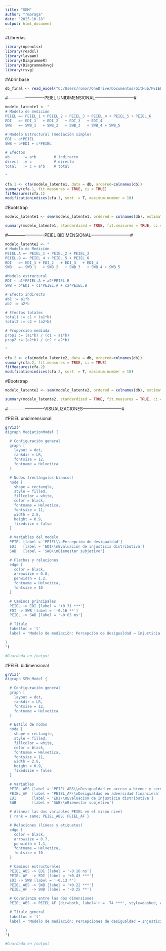 ```yaml
---
title: "SEM"
author: "rmoraga"
date: "2025-10-18"
output: html_document
---
```


#Librerías
```r
library(openxlsx)
library(readxl)
library(lavaan)
library(DiagrammeR)
library(DiagrammeRsvg)
library(rsvg)


```

#Abrir base
```r
db_final <- read_excel("C:/Users/romor/OneDrive/Documentos/GitHub/PEIEL_EID_SWB_Thesis/input/db_final.xlsx")

```


#-------------------------PEIEL UNIDIMENSIONAL---------------------------#


```r
modelo_latente1 <- "
# Modelo de medición
PEIEL =~ PEIEL_1 + PEIEL_2 + PEIEL_3 + PEIEL_4 + PEIEL_5 + PEIEL_6
EDI   =~ EDI_1   + EDI_2   + EDI_3   + EDI_4
SWB   =~ SWB_1   + SWB_2   + SWB_3   + SWB_4 + SWB_5

# Modelo Estructural (mediación simple)
EDI ~ a*PEIEL
SWB ~ b*EDI + c*PEIEL

# Efectos
ab      := a*b        # indirecto
direct  := c          # directo
total   := c + a*b    # total

"

```

```r
cfa.1 <- cfa(modelo_latente1, data = db, ordered=colnames(db))
summary(cfa.1, fit.measures = TRUE, ci = TRUE)
fitMeasures(cfa.1)
modificationindices(cfa.1, sort. = T, maximum.number = 10)
```


#Bootstrap
```r
modelo_latente1 <- sem(modelo_latente1, ordered = colnames(db), estimator="DWLS", data = db, se = "bootstrap", bootstrap = 5000)

summary(modelo_latente1, standardized = TRUE, fit.measures = TRUE, ci = TRUE)


```





#-------------------------PEIEL BIDIMENSIONAL---------------------------#

```r
modelo_latente2 <- "
# Modelo de Medición
PEIEL.A =~ PEIEL_1 + PEIEL_2 + PEIEL_3
PEIEL.B =~ PEIEL_4 + PEIEL_5 + PEIEL_6
EDI   =~ EDI_1 + EDI_2   + EDI_3   + EDI_4
SWB   =~ SWB_1   + SWB_2   + SWB_3   + SWB_4 + SWB_5

#Modelo estructural
EDI ~ a1*PEIEL.A + a2*PEIEL.B
SWB ~ b*EDI + c1*PEIEL.A + c2*PEIEL.B

# Efecto indirecto
ab1 := a1*b
ab2 := a2*b

# Efectos totales
total1 := c1 + (a1*b)
total2 := c2 + (a2*b)

# Proporción mediada
prop1 := (a1*b) / (c1 + a1*b)
prop2 := (a2*b) / (c2 + a2*b)

"

```

```r
cfa.2 <- cfa(modelo_latente2, data = db, ordered=colnames(db))
summary(cfa.2, fit.measures = TRUE, ci = TRUE)
fitMeasures(cfa.2)
modificationindices(cfa.2, sort. = T, maximum.number = 10)
```


#Bootstrap
```r
modelo_latente2 <- sem(modelo_latente2, ordered = colnames(db), estimator="DWLS", data = db, se = "bootstrap", bootstrap = 5000)

summary(modelo_latente2, standardized = TRUE, fit.measures = TRUE, ci = TRUE)


```



#-------------------------VISUALIZACIONES---------------------------#


#PEIEL unidimensional
```r
grViz("
digraph MediationModel {

  # Configuración general
  graph [
    layout = dot,
    rankdir = LR,
    fontsize = 12,
    fontname = Helvetica
  ]

  # Nodos (rectángulos blancos)
  node [
    shape = rectangle,
    style = filled,
    fillcolor = white,
    color = black,
    fontname = Helvetica,
    fontsize = 11,
    width = 2.8,
    height = 0.9,
    fixedsize = false
  ]

  # Variables del modelo
  PEIEL [label = 'PEIEL\\nPercepción de desigualdad']
  EDI   [label = 'EDI\\nEvaluación de injusticia distributiva']
  SWB   [label = 'SWB\\nBienestar subjetivo']

  # Flechas y relaciones
  edge [
    color = black,
    arrowsize = 0.8,
    penwidth = 1.2,
    fontname = Helvetica,
    fontsize = 10
  ]

  # Caminos principales
  PEIEL -> EDI [label = '+0.31 ***']
  EDI -> SWB [label = '−0.16 **']
  PEIEL -> SWB [label = '−0.03 ns']

  # Título
  labelloc = 't'
  label = 'Modelo de mediación: Percepción de desigualdad → Injusticia distributiva → Bienestar subjetivo'

}
")

#Guardada en /output


```


#PEIEL bidimensional
```r
grViz("
digraph SEM_Model {

  # Configuración general
  graph [
    layout = dot,
    rankdir = LR,
    fontsize = 12,
    fontname = Helvetica
  ]

  # Estilo de nodos
  node [
    shape = rectangle,
    style = filled,
    fillcolor = white,
    color = black,
    fontname = Helvetica,
    fontsize = 11,
    width = 2.6,
    height = 0.9,
    fixedsize = false
  ]

  # Variables
  PEIEL_ABS [label = 'PEIEL_ABS\\nDesigualdad en acceso a bienes y servicios']
  PEIEL_AF  [label = 'PEIEL_AF\\nDesigualdad en adversidad financiera']
  EDI       [label = 'EDI\\nEvaluación de injusticia distributiva']
  SWB       [label = 'SWB\\nBienestar subjetivo']

  # Alinear las dos variables PEIEL en el mismo nivel
  { rank = same; PEIEL_ABS; PEIEL_AF }

  # Relaciones (líneas y etiquetas)
  edge [
    color = black,
    arrowsize = 0.7,
    penwidth = 1.1,
    fontname = Helvetica,
    fontsize = 10
  ]

  # Caminos estructurales
  PEIEL_ABS -> EDI [label = '-0.10 ns']
  PEIEL_AF  -> EDI [label = '+0.43 ***']
  EDI -> SWB [label = '-0.13 *']
  PEIEL_ABS -> SWB [label = '+0.22 ***']
  PEIEL_AF  -> SWB [label = '-0.25 **']

  # Covarianza entre las dos dimensiones
  PEIEL_ABS -> PEIEL_AF [dir=both, label='r = .74 ***', style=dashed, arrowsize=0.5]

  # Título general
  labelloc = 't'
  label = 'Modelo de mediación: Percepciones de desigualdad → Injusticia distributiva → Bienestar subjetivo'

}
")

#Guardada en /output

```














